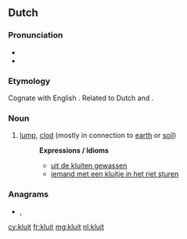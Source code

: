 ==Dutch==

===Pronunciation===
* {{IPA|/klœy̯t/|lang=nl}}
* {{audio|Nl-kluit.ogg|Audio|lang=nl}}

===Etymology===
Cognate with English {{m|en|cloud||}}. Related to Dutch {{m|nl|kloot||ball; testicle}} and {{m|nl|klont||lump}}.

===Noun===
{{nl-noun|f|-en|kluitje}}

# [[lump]], [[clod]] (mostly in connection to [[earth]] or [[soil]])
#: '''Expressions / Idioms'''
#:* [[uit de kluiten gewassen]]
#:* [[iemand met een kluitje in het riet sturen]]

===Anagrams===
* {{l|nl|kuilt}}, {{l|nl|luikt}}

[[cy:kluit]]
[[fr:kluit]]
[[mg:kluit]]
[[nl:kluit]]